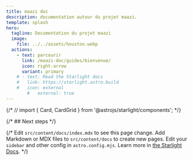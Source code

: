 ```yaml
---
title: maazi doc
description: documentation autour du projet maazi.
template: splash
hero:
  tagline: Documentation du projet maazi
  image:
    file: ../../assets/houston.webp
  actions:
    - text: parcourir
      link: /maazi-doc/guides/bienvenue/
      icon: right-arrow
      variant: primary
    # - text: Read the Starlight docs
    #   link: https://starlight.astro.build
    #   icon: external
		# 	external: true
---
```


{/* // import { Card, CardGrid } from '@astrojs/starlight/components'; */}

{/* ## Next steps */}

{/* <CardGrid stagger>
	<Card title="Update content" icon="pencil">
		Edit `src/content/docs/index.mdx` to see this page change.
	</Card>
	<Card title="Add new content" icon="add-document">
		Add Markdown or MDX files to `src/content/docs` to create new pages.
	</Card>
	<Card title="Configure your site" icon="setting">
		Edit your `sidebar` and other config in `astro.config.mjs`.
	</Card>
	<Card title="Read the docs" icon="open-book">
		Learn more in [the Starlight Docs](https://starlight.astro.build/).
	</Card>
</CardGrid> */}
